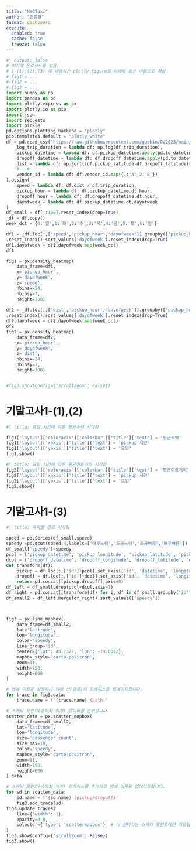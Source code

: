 ```yaml
---
title: "NYCTaxi"
author: "전준한"
format: dashboard
execute: 
  enabled: true
  cache: false
  freeze: false
---
```


```python
#| output: false
# 여기에 온갖코드를 넣음.
# 1-(1),(2),(3) 에 대응하는 plotly figure를 아래와 같은 이름으로 저장
# fig1 = ...
# fig2 = ...
# fig3 = ...
import numpy as np
import pandas as pd
import plotly.express as px
import plotly.io as pio
import json
import requests
import pickle
pd.options.plotting.backend = "plotly"
pio.templates.default = "plotly_white"
df = pd.read_csv("https://raw.githubusercontent.com/guebin/DV2023/main/posts/NYCTaxi.csv").assign(
    log_trip_duration = lambda df: np.log(df.trip_duration),
    pickup_datetime = lambda df: df.pickup_datetime.apply(pd.to_datetime),
    dropoff_datetime = lambda df: df.dropoff_datetime.apply(pd.to_datetime),
    dist = lambda df: np.sqrt((df.pickup_latitude-df.dropoff_latitude)**2 + (df.pickup_longitude-df.dropoff_longitude)**2),
    #---#
    vendor_id = lambda df: df.vendor_id.map({1:'A',2:'B'})
).assign(
    speed = lambda df: df.dist / df.trip_duration,
    pickup_hour = lambda df: df.pickup_datetime.dt.hour,
    dropoff_hour = lambda df: df.dropoff_datetime.dt.hour,
    dayofweek = lambda df: df.pickup_datetime.dt.dayofweek
)
df_small = df[::100].reset_index(drop=True)
_df = df.copy()
week_dct = {0:'월',1:'화',2:'수',3:'목',4:'금',5:'토',6:'일'}

df1 = _df.loc[:,['speed','pickup_hour','dayofweek']].groupby(['pickup_hour','dayofweek']).agg('mean')\
.reset_index().sort_values('dayofweek').reset_index(drop=True)
df1.dayofweek = df1.dayofweek.map(week_dct)
df1

fig1 = px.density_heatmap(
    data_frame=df1,
    x='pickup_hour',
    y='dayofweek',
    z='speed',
    nbinsx=24,
    nbinsy=7,
    height=300)
    
df2 = _df.loc[:,['dist','pickup_hour','dayofweek']].groupby(['pickup_hour','dayofweek']).agg('mean')\
.reset_index().sort_values('dayofweek').reset_index(drop=True)
df2.dayofweek = df2.dayofweek.map(week_dct)
df2
fig2 = px.density_heatmap(
    data_frame=df2,
    x='pickup_hour',
    y='dayofweek',
    z='dist',
    nbinsx=24,
    nbinsy=7,
    height=300)


#fig3.show(config={'scrollZoom': False})
```

# 기말고사1-(1),(2)

```python
#| title: 요일,시간에 따른 평균속력 시각화  

fig1['layout']['coloraxis']['colorbar']['title']['text'] = '평균속력'
fig1['layout']['xaxis']['title']['text'] = 'pickup 시간'
fig1['layout']['yaxis']['title']['text'] = '요일'
fig1.show()
```

```python
#| title: 요일,시간에 따른 평균이동거리 시각화    
fig2['layout']['coloraxis']['colorbar']['title']['text'] = '평균이동거리'
fig2['layout']['xaxis']['title']['text'] = 'pickup 시간'
fig2['layout']['yaxis']['title']['text'] = '요일'
fig2.show()
```

# 기말고사1-(3)

```python
#| title: 속력별 경로 시각화

speed = pd.Series(df_small.speed)
speedy =pd.qcut(speed,4,labels=['매우느림','조금느림','조금빠름','매우빠름'])
df_small['speedy']=speedy
pcol = ['pickup_datetime', 'pickup_longitude', 'pickup_latitude', 'pickup_hour']
dcol = ['dropoff_datetime', 'dropoff_longitude', 'dropoff_latitude', 'dropoff_hour']
def transform(df):
    pickup = df.loc[:,['id']+pcol].set_axis(['id', 'datetime', 'longitude', 'latitude', 'hour'],axis=1).assign(type = 'pickup')
    dropoff = df.loc[:,['id']+dcol].set_axis(['id', 'datetime', 'longitude', 'latitude', 'hour'],axis=1).assign(type = 'dropoff')
    return pd.concat([pickup,dropoff],axis=0)
df_left = df_small.drop(pcol+dcol,axis=1)
df_right = pd.concat([transform(df) for i, df in df_small.groupby('id')]).reset_index(drop=True)
df_small2 = df_left.merge(df_right).sort_values(['speedy'])



fig3 = px.line_mapbox(
    data_frame=df_small2,
    lat='latitude',
    lon='longitude',
    color='speedy',
    line_group='id',
    center={'lat': 40.7322, 'lon': -74.0052},
    mapbox_style='carto-positron',
    zoom=11,
    width=750,
    height=600    
)

# 범례 이름을 설정하기 위해 선(경로)의 트레이스를 업데이트합니다.
for trace in fig3.data:
    trace.name = f'{trace.name} (path)'

# 스캐터 포인트(승하차 위치) 데이터를 준비합니다.
scatter_data = px.scatter_mapbox(
    data_frame=df_small2,
    lat='latitude',
    lon='longitude',
    size='passenger_count',
    size_max=10,
    color='speedy',
    mapbox_style='carto-positron',
    zoom=11,
    width=750,
    height=600    
).data

# 스캐터 포인트(승하차 위치) 트레이스를 추가하고 범례 이름을 업데이트합니다.
for sd in scatter_data:
    sd.name = f'{sd.name} (pickup/dropoff)'
    fig3.add_trace(sd)
fig3.update_traces(
    line={'width': 1},
    opacity=0.8,
    selector={'type': 'scattermapbox'}  # 이 선택자는 스캐터 포인트에만 적용됩니다.
)
fig3.show(config={'scrollZoom': False})
fig3.show()
```